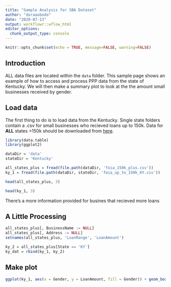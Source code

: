 ```yaml
---
title: "Sample Analysis for SBA Dataset"
author: "doraaobodo"
date: "2020-07-13"
output: workflowr::wflow_html
editor_options:
  chunk_output_type: console
---
```

```r
knitr::opts_chunk$set(echo = TRUE, message=FALSE, warning=FALSE)
```

## Introduction

ALL data files are located within the `data` folder. This sample page shows an example of how to access and process PPP data from the state of Kentucky. We will then make a summary plot to look at the the amount small businesses received by gender. 

## Load data

The first thing to do is to load data from the Kentucky. Single state folders contain a .csv for small businesses who recieved loans up to 150k. Data for **ALL** states >150k should be downloaded from [here](https://www.dropbox.com/s/e7hfn71g0hnuelk/foia_150k_plus.csv?dl=0).

```r
library(data.table)
library(ggplot2)
```


```r
dataDir = 'data'
stateDir = 'Kentucky'

all_states_plus = fread(file.path(dataDir, 'foia_150k_plus.csv'))
ky_1 = fread(file.path(dataDir, stateDir, 'foia_up_to_150k_KY.csv'))
```

```r
head(all_states_plus, 3)
```

```r
head(ky_1, 3)
```

There's a more information provided for busines that recieved more loans

## A Little Processing
```r
all_states_plus[, BusinessName := NULL]
all_states_plus[, Address := NULL]
setnames(all_states_plus, 'LoanRange', 'LoanAmount')

ky_2 = all_states_plus[State == 'KY']
ky_dat = rbind(ky_1, ky_2)
```

## Make plot

```r
ggplot(ky_1, aes(x = Gender, y = LoanAmount, fill = Gender)) + geom_boxplot(alpha = 0.1) + theme(axis.text = element_text(color = 'black')) + labs(title = 'Small Business Loan Amount by Gender for Loans <150k')
```

